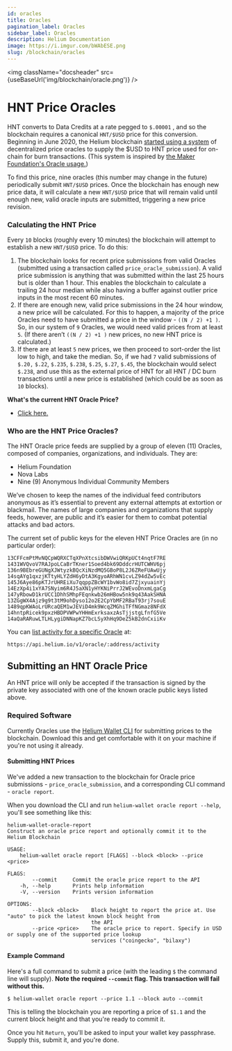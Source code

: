 ```yaml
---
id: oracles
title: Oracles
pagination_label: Oracles
sidebar_label: Oracles
description: Helium Documentation
image: https://i.imgur.com/bWAbESE.png
slug: /blockchain/oracles
---
```



<img className="docsheader" src={useBaseUrl('img/blockchain/oracle.png')} />

# HNT Price Oracles

HNT converts to Data Credits at a rate pegged to `$.00001` , and so the blockchain requires a
canonical `HNT/$USD` price for this conversion. Beginning in June 2020, the Helium blockchain
[started using a system](https://docs.helium.com/devblog/2020/05/29/HNT-Price-Oracles.html) of
decentralized price oracles to supply the $USD to HNT price used for on-chain for burn transactions.
(This system is inspired by
[the Maker Foundation's Oracle usage.](https://blog.makerdao.com/introducing-oracles-v2-and-defi-feeds/))

To find this price, nine oracles (this number may change in the future) periodically submit
`HNT/$USD` prices. Once the blockchain has enough new price data, it will calculate a new `HNT/$USD`
price that will remain valid until enough new, valid oracle inputs are submitted, triggering a new
price revision.

### Calculating the HNT Price

Every `10` blocks (roughly every 10 minutes) the blockchain will attempt to establish a new
`HNT/$USD` price. To do this:

1. The blockchain looks for recent price submissions from valid Oracles (submitted using a
   transaction called `price_oracle_submission`). A valid price submission is anything that was
   submitted within the last 25 hours but is older than 1 hour. This enables the blockchain to
   calculate a trailing 24 hour median while also having a buffer against outlier price inputs in
   the most recent 60 minutes.
2. If there are enough new, valid price submissions in the 24 hour window, a new price will be
   calculated. For this to happen, a majority of the price Oracles need to have submitted a price in
   the window - `((N / 2) +1 )`. So, in our system of `9` Oracles, we would need valid prices from
   at least `5`. (If there aren’t `((N / 2) +1 )` new prices, no new HNT price is calculated.)
3. If there are at least `5` new prices, we then proceed to sort-order the list low to high, and
   take the median. So, if we had `7` valid submissions of `$.20,` `$.22`, `$.235`, `$.238`, `$.25`,
   `$.27`, `$.45`, the blockchain would select `$.238`, and use this as the external price of HNT
   for all HNT / DC burn transactions until a new price is established \(which could be as soon as
   `10` blocks\).

**What's the current HNT Oracle Price?**

- [Click here.](https://api.helium.io/v1/oracle/prices/current)

### Who are the HNT Price Oracles?

The HNT Oracle price feeds are supplied by a group of eleven (11) Oracles, composed of companies,
organizations, and individuals. They are:

- Helium Foundation
- Nova Labs
- Nine (9) Anonymous Individual Community Members

We’ve chosen to keep the names of the individual feed contributors anonymous as it’s essential to
prevent any external attempts at extortion or blackmail. The names of large companies and
organizations that supply feeds, however, are public and it’s easier for them to combat potential
attacks and bad actors.

The current set of public keys for the eleven HNT Price Oracles are (in no particular order):

```text
13CFFcmPtMvNQCpWQRXCTqXPnXtcsibDWVwiQRKpUCt4nqtF7RE
1431WVQvoV7RAJpoLCaBrTKner1Soed4bk69DddcrHUTCWHV6pj
136n9BEbreGUNgXJWtyzkBQcXiNzdMQ5GBoP8L2J6ZReFUAwUjy
14sqAYg1qxzjKTtyHLYZdH6yDtA3KgyoARhWN1cvLZ94dZw5vEc
145J6Aye86pKTJrUHREiXu7qqppZBcWY1bvWo8id7ZjxyuainYj
14EzXp4i1xYA7SNyim6R4J5aXN1yHYKNiPrrJ2WEvoDnxmLgaCg
147yRbowD1krUCC1DhhSMhpFEqnkwb26mHBow5nk9q43AakSHNA
13ZGgWX4Ajz9g9t3tM9ohDyso12o2E2CpYbMF2RBaT93rj7souE
1489qpKWAoLrURcaQEM1wJEViD4mk9WcqZMGhiTFfNGmaz8NFdX
14hntpRicek9pxzHBDPVWPwYHHmExrksaxzAsTjjstgLfnfG5Ve
14aQaRARuwLTLHLygiDNNapKZ7bcLSyXhHq9DeZ5kB2dnCxiiKv
```

You can
[list activity for a specific Oracle](https://docs.helium.com/api/blockchain/oracle-prices/#list-activity-for-a-specific-oracle)
at:

```
https://api.helium.io/v1/oracle/:address/activity
```

## Submitting an HNT Oracle Price

An HNT price will only be accepted if the transaction is signed by the private key associated with
one of the known oracle public keys listed above.

### Required Software

Currently Oracles use the [Helium Wallet CLI](https://github.com/helium/helium-wallet-rs) for
submitting prices to the blockchain. Download this and get comfortable with it on your machine if
you're not using it already.

#### Submitting HNT Prices

We've added a new transaction to the blockchain for Oracle price submissions -
`price_oracle_submission`, and a corresponding CLI command - `oracle report`.

When you download the CLI and run `helium-wallet oracle report --help`, you'll see something like
this:

```text
helium-wallet-oracle-report
Construct an oracle price report and optionally commit it to the Helium Blockchain

USAGE:
    helium-wallet oracle report [FLAGS] --block <block> --price <price>

FLAGS:
        --commit     Commit the oracle price report to the API
    -h, --help       Prints help information
    -V, --version    Prints version information

OPTIONS:
        --block <block>    Block height to report the price at. Use "auto" to pick the latest known block height from
                           the API
        --price <price>    The oracle price to report. Specify in USD or supply one of the supported price lookup
                           services ("coingecko", "bilaxy")
```

#### Example Command

Here's a full command to submit a price (with the leading `$` the command line will supply). **Note
the required `--commit` flag. This transaction will fail without this.**

```text
$ helium-wallet oracle report --price 1.1 --block auto --commit
```

This is telling the blockchain you are reporting a price of `$1.1` and the current block height and
that you're ready to commit it.

Once you hit `Return`, you'll be asked to input your wallet key passphrase. Supply this, submit it,
and you're done.
